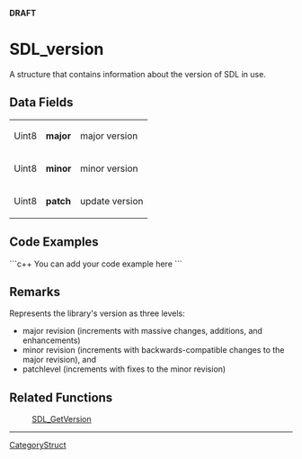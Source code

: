 <!-- pragma section-numbers off -->
<!-- pragma disable-camelcase -->
'''DRAFT'''

= SDL_version =
A structure that contains information about the version of SDL in use.


== Data Fields ==
{|
|Uint8
|'''major'''
|major version
|-
|Uint8
|'''minor'''
|minor version
|-
|Uint8
|'''patch'''
|update version
|}

== Code Examples ==
```c++
You can add your code example here
```

== Remarks ==
Represents the library's version as three levels: 
*major revision (increments with massive changes, additions, and enhancements)
*minor revision (increments with backwards-compatible changes to the major revision), and
*patchlevel (increments with fixes to the minor revision)

== Related Functions ==
:[[SDL_GetVersion]]

----
[[CategoryStruct]]
